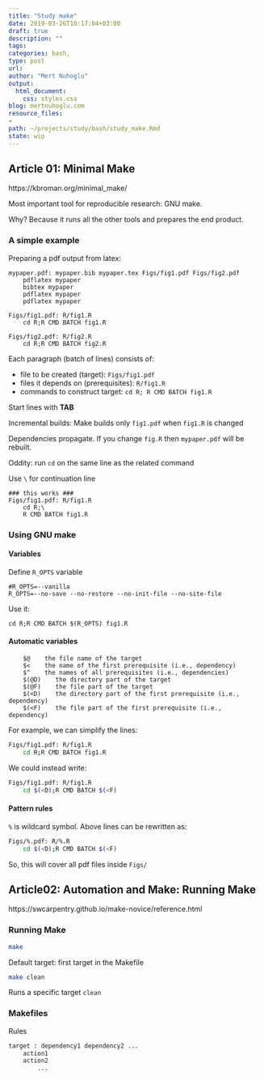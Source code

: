 ```yaml
---
title: "Study make"
date: 2019-03-26T10:17:04+03:00 
draft: true
description: ""
tags:
categories: bash, 
type: post
url:
author: "Mert Nuhoglu"
output:
  html_document:
    css: styles.css
blog: mertnuhoglu.com
resource_files:
- 
path: ~/projects/study/bash/study_make.Rmd
state: wip
---
```


## Article 01: Minimal Make

https://kbroman.org/minimal_make/

Most important tool for reproducible research: GNU make.

Why? Because it runs all the other tools and prepares the end product.

### A simple example

Preparing a pdf output from latex:

``` make
mypaper.pdf: mypaper.bib mypaper.tex Figs/fig1.pdf Figs/fig2.pdf
    pdflatex mypaper
    bibtex mypaper
    pdflatex mypaper
    pdflatex mypaper

Figs/fig1.pdf: R/fig1.R
    cd R;R CMD BATCH fig1.R

Figs/fig2.pdf: R/fig2.R
    cd R;R CMD BATCH fig2.R
``` 

Each paragraph (batch of lines) consists of:

- file to be created (target): `Figs/fig1.pdf`
- files it depends on (prerequisites): `R/fig1.R`
- commands to construct target: `cd R; R CMD BATCH fig1.R`

Start lines with **TAB**

Incremental builds: Make builds only `fig1.pdf` when `fig1.R` is changed

Dependencies propagate. If you change `fig.R` then `mypaper.pdf` will be rebuilt.

Oddity: run `cd` on the same line as the related command

Use `\ ` for continuation line

``` make
### this works ###
Figs/fig1.pdf: R/fig1.R
    cd R;\
    R CMD BATCH fig1.R
``` 

### Using GNU make

#### Variables

Define `R_OPTS` variable

``` make
#R_OPTS=--vanilla
R_OPTS=--no-save --no-restore --no-init-file --no-site-file
``` 

Use it:

``` make
cd R;R CMD BATCH $(R_OPTS) fig1.R
``` 

#### Automatic variables

		$@    the file name of the target
		$<    the name of the first prerequisite (i.e., dependency)
		$^    the names of all prerequisites (i.e., dependencies)
		$(@D)    the directory part of the target
		$(@F)    the file part of the target
		$(<D)    the directory part of the first prerequisite (i.e., dependency)
		$(<F)    the file part of the first prerequisite (i.e., dependency)


For example, we can simplify the lines:

``` bash
Figs/fig1.pdf: R/fig1.R
    cd R;R CMD BATCH fig1.R
``` 

We could instead write:

``` bash
Figs/fig1.pdf: R/fig1.R
    cd $(<D);R CMD BATCH $(<F)
``` 

#### Pattern rules

`%` is wildcard symbol. Above lines can be rewritten as:

``` bash
Figs/%.pdf: R/%.R
    cd $(<D);R CMD BATCH $(<F)
``` 

So, this will cover all pdf files inside `Figs/`

## Article02: Automation and Make: Running Make

https://swcarpentry.github.io/make-novice/reference.html

### Running Make

``` bash
make
``` 

Default target: first target in the Makefile

``` bash
make clean
``` 

Runs a specific target `clean`

### Makefiles

Rules

``` bash
target : dependency1 dependency2 ...
	action1
	action2
        ...
``` 

